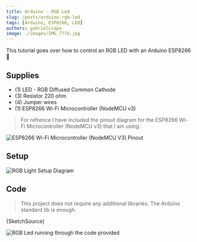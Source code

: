 ```yaml
---
title: Arduino - RGB Led
slug: /posts/arduino-rgb-led
tags: [Arduino, ESP8266, LED]
authors: gabrielcsapo
image: ./images/IMG_7776.jpg
---
```




This tutorial goes over how to control an RGB LED with an Arduino ESP8266 🚦

## Supplies

- (1) LED - RGB Diffused Common Cathode
- (3) Resistor 220 ohm
- (4) Jumper wires
- (1) ESP8266 Wi-Fi Microcontroller (NodeMCU v3)

> For refrence I have included the pinout diagram for the ESP8266 Wi-Fi Microcontroller (NodeMCU v3) that I am using.

![ESP8266 Wi-Fi Microcontroller (NodeMCU V3) Pinout](./images/image.png)

## Setup

![RGB Light Setup Diagram](./images/arduino_rgb_light.png)

## Code

> This project does not require any additional libraries. The Arduino standard lib is enough.

<CodeBlock language="cpp" showLineNumbers={true}>
  {SketchSource}
</CodeBlock>

![RGB Led running through the code provided](./images/IMG_7774.2020-08-07-10_07_47.gif)
